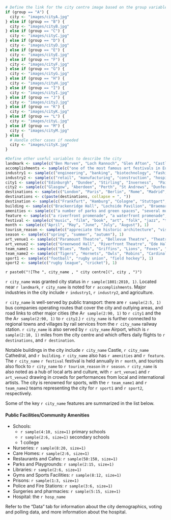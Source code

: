 ```r
# Define the link for the city centre image based on the group variable
if (group == "A") {
  city <- "images/cityA.jpg"
} else if (group == "B") {
  city <- "images/cityB.jpg"
} else if (group == "C") {
  city <- "images/cityC.jpg"
} else if (group == "D") {
  city <- "images/cityD.jpg"
} else if (group == "E") {
  city <- "images/cityE.jpg"
} else if (group == "F") {
  city <- "images/cityF.jpg"
} else if (group == "G") {
  city <- "images/cityG.jpg"
} else if (group == "H") {
  city <- "images/cityH.jpg"
} else if (group == "I") {
  city <- "images/cityI.jpg"
} else if (group == "J") {
  city <- "images/cityJ.jpg"
} else if (group == "K") {
  city <- "images/cityK.jpg"
} else if (group == "L") {
  city <- "images/cityL.jpg"
} else if (group == "M") {
  city <- "images/cityM.jpg"
} else {
  # Handle other cases if needed
  city <- "images/cityX.jpg"
}

#Define other useful variables to describe the city
landmark <- sample(c("Ben Morven", "Loch Rannoch", "Glen Afton", "Castle Braemar", "Blackrock Beach", "Eredor Forest", "Alton Moor", "Kilraven Tower", "Glenmore Forest", "Durness Point", "Kilross Abbey", "Dunbar Hill", "Torridon Caves", "Loch Ard", "Ben Lorne", "White Sands Beach", "Loch Ailsa", "Ben Crieff", "Kilmartin Point", "Glenorchy Gorge", "Loch Bracadale", "Dunvalley Castle", "Morven Forest", "Ailsa Falls", "Strathkinness Mill", "Ben Alder", "Loch Maree", "Castle Dunrobin", "Castle Kincardine", "Loch Achray", "River Carron", "Glen Lochay"), 1)
accomplishments <- sample(c("one of the most famous art festivals in Europe", "its significant role in the North Sea oil industry", "several UNESCO World Heritage sites", "the site of a historic battle", "its medieval cathedral ruins", "its rich maritime history", "a major port town", "its beautiful beaches", "the site of a historic abbey", "its vibrant arts scene", "its well-preserved historic buildings", "its major fishing port", "its famous distillery", "its historic bridges", "its historic castle", "the site of a well-preserved Roman fort", "its world-famous botanical gardens and nature preserves", "its annual literary festival", "its medieval abbey and annual pilgrimage", "its annual film festival", "its annual folk festival featuring traditional music and dance", "its beautiful rose gardens and annual flower shows", "its wind farm and renewable energy projects", "its ancient stone bridge and medieval architecture", "its panoramic views and hiking trails", "its historic lighthouse and coastal walks", "its ancient oak forests and nature reserve"), 1)
industry1 <- sample(c("engineering", "banking", "biotechnology", "fashion and textiles", "mining", "publishing", "chemicals", "Healthcare technology", "renewable energy", "digital media", "pharmaceuticals", "financial services", "legal services", "maritime and shipping", "research and development (R&D)"), 1)
industry2 <- sample(c("retail", "manufacturing", "construction", "hospitality and tourism", "automotive", "energy", "food and beverage", "telecommunications", "creative industries (e.g., media, advertising)", "insurance"), 1)
city1 <- sample(c("Edinburgh", "Dundee", "Stirling", "Inverness",  "Paisley", "Ayr", "Dumfries", "Kilmarnock", "Oban", "Elgin", "Falkirk",  "Berwick-upon-Tweed", "Aviemore", "Pitlochry", "Thurso", "Dornoch", "Arbroath", "Selkirk", "Lanark", "Montrose",  "Kirkcaldy"), 1)
city2 <- sample(c("Glasgow", "Aberdeen", "Perth", "St Andrews", "Dunfermline", "Greenock", "Fort William", "Nairn", "Melrose", "Fraserburgh", "Peterhead", "Helensburgh", "Crieff", "Stonehaven", "Campbeltown", "Leith", "Motherwell", "Dumfries"), 1)
destinations <- sample(c("London", "Paris", "Berlin", "Rome", "Madrid", "Barcelona", "Amsterdam", "Vienna", "Prague", "Lisbon", "Brussels", "Copenhagen", "Stockholm", "Oslo", "Helsinki", "Dublin", "Reykjavik", "Athens", "Zurich", "Geneva", "Budapest", "Warsaw", "Krakow", "Venice", "Milan", "Florence", "Nice", "Marseille", "Munich"), 2)
destinations <- c(paste(destinations, collapse = ", "))
destination <- sample(c("Frankfurt", "Hamburg", "Cologne", "Stuttgart", "Düsseldorf", "Seville", "Valencia", "Bilbao", "Malaga", "Porto", "Lyon", "Toulouse", "Naples", "Palermo", "Turin", "Bologna", "Luxembourg", "Bratislava", "Ljubljana", "Tallinn", "Riga"), 1)
building <- sample(c("Brackenridge Hall", "Lochside Pavilion", "Braemar Court", "Heatherfield Library", "Benmore Observatory", "Ailsa House", "Cairnloch Museum", "Drumlin Gallery", "Northbridge Tower", "Kelpie Hall", "Inverloch Theatre", "Hawthorn Abbey", "Cairngorm Centre", "Glenbarron Tower", "Fairhaven Library", "Kinloch House", "Strathmore Hall", "Burnside Gallery", "Linden Court", "Brackenridge House", "Riverside Tower", "Glenview Library", "Braemore Court", "Lochaber Palace", "Thornhill Abbey", "Ravenstone Castle", "Ailsa Gallery", "Glenfield Hall", "Cairnview Court",  "Lochburn House", "Benmore Hall", "Firthview Library", "Invergarry Theatre", "Glenloch Castle", "Lindenwood Museum", "Riverside Hall", "Kelvin Grove Hall", "Drumlin House", "Ben Nevis Observatory", "Kinloch Pavilion", "Dunsmore Mansion",   "Cairnview Palace", "Ravenscroft Hall", "Strathloch Museum", "Glenwood Tower", "Braeside Institute", "Lochwood Hall", "Ayrfield Library", "Thornhill Hall", "Cragwood House", "Glenrose Theatre", "Lochwood Pavilion", "Eaglesham Hall",   "Burnside Hall", "Dunrobin House", "Morven Court"), 1)
amenities <- sample(c("a number of parks and green spaces", "several museums and art galleries", "a number of shopping districts and markets", "three large cinemas", "libraries and cultural centers", "a number of historic landmarks", "gymns and fitness centres", "large community gardens", "a number of large event venues", "botanical gardens with several greenhouses", "a number of sculpture parks and outdoor art installations"), 1)
feature <- sample(c("a riverfront promenade", "a waterfront promenade", "a number of architectural landmarks", "a beautiful skyline", "an art district with several murals and examples of street art", "several biking and walking trails", "a nature preserve", "several historic monuments", "a science museum and a planetarium", "several historic bridges"), 1)
festival <- sample(c("music", "film", "book", "art", "folk", "jazz", "theatre", "whisky", "flower", "heritage", "science", "dance", "comedy", "fashion", "literary", "beer", "opera", "kite", "balloon", "blues", "agricultural", "maritime"), 1)
month <- sample(c("April", "May", "June", "July", "August"), 1)
tourism_reason <- sample(c("appreciate the historic architecture", "visit museums", "visit art galleries", "see the historic landmarks", "sample the local cuisine", "shop in the city centre", "take historical walking tours", "take city ghost tours", "take wildlife watching tours", "visit local breweries", "take river cruises", "visit archaeological sites", "take heritage railway journeys", "explore nearby nature reserves"), 1)
season <- sample(c("spring", "summer", "autumn"), 1)
art_venue1 <- sample(c("Paramount Theatre", "Bellevue Theatre", "Theatre Royal", "Sunset Theatre", "The Glasshouse", "Knox Hall", "Allison Hall", "Harper Hall", "Wright Hall", "Ravenscroft Playhouse", "Moore Stage", "Bradley Hall", "Stewart Hall", "Holbourn Hall", "Astley Amphitheatre", "Innes House", "Cairngorm Comedy Club", "Royal Concert Hall", "Pavilion Theatre", "Ailsa Arts Centre", "Northgate Theatre", "Westgate Theatre", "Oldgate Theatre", "Summit Hall", "Parkside Hall", "Riverbend Hall", "Rivergate Comedy Club", "Andrews Hall", "Brook Hall"), 1)
art_venue2 <- sample(c("Greenwood Hall", "Riverfront Theatre", "Ede Hall", "Sunset Theatre", "Harrison Theatre", "Anderson Hall", "Barrett Hall", "Murphy Hall", "Spencer Hall", "The Globe and Gale", "Logan Hall", "Middleton Theatre", "Sinclair Stage", "Mitchell Stage", "Millar House", "Crawford Comedy Club", "The Rose Theatre", "The Improv Shack", "The Dramatic Pause", "The Dramatic Duck", "Act Two Scene Three", "The Theatrical Tortoise", "Brock Hall", "The Golden Globe", "he Peacock Theatre"), 1)
team_name1 <- sample(c("Blues", "Reds", "Griffins", "Lions", "Foxes", "Eagles", "Canaries", "Magpies", "Seagulls", "Hornets", "Cats", "Bluebirds", "Larks", "Swans"), 1)
team_name2 <- sample(c("Tigers", "Hornets", "Owls", "Robins", "Cardinals", "Falcons", "Ravens", "Hawks", "Crows", "Starlings"), 1)
sport1 <- sample(c("football", "rugby union", "field hockey"), 1)
sport2 <- sample(c("rugby league", "cricket"), 1)
```

`r paste0("![The ", city_name , " city centre](", city , ")")`

`r city_name` was granted city status in `r sample(1801:2010, 1)`. Located near `r landmark`, `r city_name` is noted for `r accomplishments`. Major industries in the city include `r industry1`, `r industry2`, and agriculture.

`r city_name` is well-served by public transport: there are `r sample(2:5, 1)` bus companies operating routes that cover the city and outlying areas, and road links to other major cities (the A`r sample(2:90, 1)` to `r city1` and the the A`r sample(2:90, 1)` to `r city2`.) `r city_name` is further connected to regional towns and villages by rail services from the `r city_name` railway station. `r city_name` is also served by `r city_name` Airport, which is `r sample(2:10, 1)` miles from the city centre and which offers daily flights to `r destinations`, and `r destination`.

Notable buildings in the city include `r city_name` Castle, `r city_name` Cathedral, and `r building`. `r city_name` also has `r amenities` and `r feature`. The `r city_name` `r festival` festival is held annually in `r month`, and tourists also flock to `r city_name` to `r tourism_reason` in `r season`. `r city_name` is also noted as a hub of local arts and culture, with `r art_venue1` and `r art_venue2` drawing in crowds for performances from local and international artists. The city is renowned for sports, with the `r team_name1` and `r team_name2` teams representing the city for `r sport1` and `r sport2`, respectively.

Some of the key `r city_name` features are summarized in the list below.

#### Public Facilities/Community Amenities

-   Schools:
    -   `r sample(4:10, size=1)` primary schools
    -   `r sample(2:6, size=1)` secondary schools
    -   1 college
-   Nurseries: `r sample(8:20, size=1)`
-   Care Homes: `r sample(2:6, size=1)`
-   Restaurants and Cafes: `r sample(50:150, size=1)`
-   Parks and Playgrounds: `r sample(2:15, size=1)`
-   Libraries: `r sample(2:6, size=1)`
-   Gyms and Sports Facilities: `r sample(8:12, size=1)`
-   Prisons: `r sample(1:3, size=1)`
-   Police and Fire Stations: `r sample(3:6, size=1)`
-   Surgeries and pharmacies: `r sample(5:15, size=1)`
-   Hospital: the `r hosp_name`

Refer to the "Data" tab for information about the city demographics, voting and polling data, and more information about the hospital.